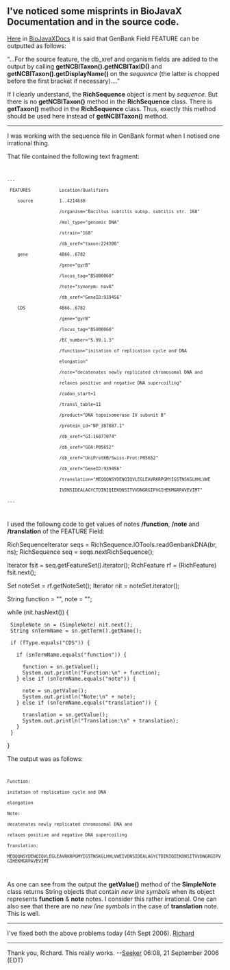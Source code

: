 == I've noticed some misprints in BioJavaX Documentation and in the source code. ==

[[BioJava:BioJavaXDocs#Writing_2|Here]] in [[BioJava:BioJavaXDocs|BioJavaXDocs]] it is said that GenBank Field FEATURE can be outputted as follows:

"...For the source feature, the db_xref and organism fields are added to the output by calling '''getNCBITaxon().getNCBITaxID()''' and '''getNCBITaxon().getDisplayName()''' on the ''sequence'' (the latter is chopped before the first bracket if necessary)...."

If I clearly understand, the '''RichSequence''' object is ment by ''sequence''. But there is no '''getNCBITaxon()''' method in the '''RichSequence''' class. There is '''getTaxon()''' method in the '''RichSequence''' class. Thus, exectly this method should be used here instead of '''getNCBITaxon()''' method.

----
I was working with the sequence file in GenBank format when I notised one irrational thing. 

That file contained the following text fragment:

<code>
 ...
  FEATURES           Location/Qualifiers
     source          1..4214630
                     /organism="Bacillus subtilis subsp. subtilis str. 168"
                     /mol_type="genomic DNA"
                     /strain="168"
                     /db_xref="taxon:224308"
     gene            4866..6782
                     /gene="gyrB"
                     /locus_tag="BSU00060"
                     /note="synonym: novA"
                     /db_xref="GeneID:939456"
     CDS             4866..6782
                     /gene="gyrB"
                     /locus_tag="BSU00060"
                     /EC_number="5.99.1.3"
                     /function="initation of replication cycle and DNA
                     elongation"
                     /note="decatenates newly replicated chromosomal DNA and
                     relaxes positive and negative DNA supercoiling"
                     /codon_start=1
                     /transl_table=11
                     /product="DNA topoisomerase IV subunit B"
                     /protein_id="NP_387887.1"
                     /db_xref="GI:16077074"
                     /db_xref="GOA:P05652"
                     /db_xref="UniProtKB/Swiss-Prot:P05652"
                     /db_xref="GeneID:939456"
                     /translation="MEQQQNSYDENQIQVLEGLEAVRKRPGMYIGSTNSKGLHHLVWE
                     IVDNSIDEALAGYCTDINIQIEKDNSITVVDNGRGIPVGIHEKMGRPAVEVIMT"
 ...
</code>

I used the followng code to get values of notes '''/function''', '''/note''' and '''/translation''' of the FEATURE Field:

<java>

RichSequenceIterator seqs = RichSequence.IOTools.readGenbankDNA(br, ns);
RichSequence seq = seqs.nextRichSequence();

Iterator fsit = seq.getFeatureSet().iterator();
RichFeature rf = (RichFeature) fsit.next();

Set noteSet = rf.getNoteSet();
Iterator nit = noteSet.iterator();

String function = "", note = "";

while (nit.hasNext()) {

  SimpleNote sn = (SimpleNote) nit.next();
  String snTermName = sn.getTerm().getName(); 

  if (fType.equals("CDS")) {

    if (snTermName.equals("function")) {

      function = sn.getValue();
      System.out.println("Function:\n" + function);
    } else if (snTermName.equals("note")) {

      note = sn.getValue();
      System.out.println("Note:\n" + note);
    } else if (snTermName.equals("translation")) {

      translation = sn.getValue();
      System.out.println("Translation:\n" + translation);
    }
  }
}
</java>

The output was as follows:

<code>
 Function:
 initation of replication cycle and DNA
 elongation
 Note:
 decatenates newly replicated chromosomal DNA and
 relaxes positive and negative DNA supercoiling
 Translation:
 MEQQQNSYDENQIQVLEGLEAVRKRPGMYIGSTNSKGLHHLVWEIVDNSIDEALAGYCTDINIQIEKDNSITVVDNGRGIPVGIHEKMGRPAVEVIMT               
</code>

As one can see from the output the '''getValue()''' method of the '''SimpleNote''' class returns String objects that contain ''new line symbols'' when its object represents '''function''' & '''note''' notes. 
I consider this rather irrational. One can also see that there are no ''new line symbols'' in the case of '''translation''' note. This is well.


----

I've fixed both the above problems today (4th Sept 2006). [[User:Rholland|Richard]]

----

Thank you, Richard. This really works. --[[User:Seeker|Seeker]] 06:08, 21 September 2006 (EDT)